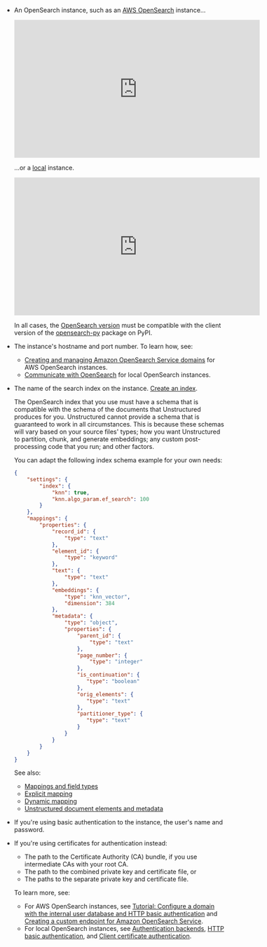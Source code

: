 - An OpenSearch instance, such as an [AWS OpenSearch](https://docs.aws.amazon.com/opensearch-service/latest/developerguide/setting-up.html) instance...

  <iframe
  width="560"
  height="315"
  src="https://www.youtube.com/embed/BNOYTbRbaFQ"
  title="YouTube video player"
  frameborder="0"
  allow="accelerometer; autoplay; clipboard-write; encrypted-media; gyroscope; picture-in-picture"
  allowfullscreen
  ></iframe>

  ...or a [local](https://opensearch.org/downloads.html) instance.

  <iframe
  width="560"
  height="315"
  src="https://www.youtube.com/embed/Rew3_pNnYIs"
  title="YouTube video player"
  frameborder="0"
  allow="accelerometer; autoplay; clipboard-write; encrypted-media; gyroscope; picture-in-picture"
  allowfullscreen
  ></iframe>

  In all cases, the [OpenSearch version](https://github.com/opensearch-project/opensearch-py/blob/main/COMPATIBILITY.md) must be compatible with the client version of the [opensearch-py](https://github.com/opensearch-project/opensearch-py/blob/main/COMPATIBILITY.md) package on PyPI. 

- The instance's hostname and port number. To learn how, see:

  - [Creating and managing Amazon OpenSearch Service domains](https://docs.aws.amazon.com/opensearch-service/latest/developerguide/createupdatedomains.html) for AWS OpenSearch instances.
  - [Communicate with OpenSearch](https://opensearch.org/docs/latest/getting-started/communicate/) for local OpenSearch instances.

- The name of the search index on the instance. [Create an index](https://opensearch.org/docs/latest/api-reference/index-apis/create-index/).

  The OpenSearch index that you use must have a schema that is compatible with the schema of the documents 
  that Unstructured produces for you. Unstructured cannot provide a schema that is guaranteed to work in all 
  circumstances. This is because these schemas will vary based on your source files' types; how you 
  want Unstructured to partition, chunk, and generate embeddings; any custom post-processing code that you run; and other factors. 

  You can adapt the following index schema example for your own needs:

  ```json
  {
      "settings": {
          "index": {
              "knn": true,
              "knn.algo_param.ef_search": 100
          }
      },
      "mappings": {
          "properties": {
              "record_id": {
                  "type": "text"
              },
              "element_id": {
                  "type": "keyword"
              },
              "text": {
                  "type": "text"
              },
              "embeddings": {
                  "type": "knn_vector",
                  "dimension": 384
              },
              "metadata": {
                  "type": "object",
                  "properties": {
                      "parent_id": {
                          "type": "text"
                      },
                      "page_number": {
                          "type": "integer"
                      },
                      "is_continuation": {
                         "type": "boolean"
                      },
                      "orig_elements": {
                         "type": "text"
                      },
                      "partitioner_type": {
                         "type": "text"
                      }
                  }
              }
          }
      }
  }
  ```

  See also: 

  - [Mappings and field types](https://opensearch.org/docs/latest/field-types/)
  - [Explicit mapping](https://opensearch.org/docs/latest/field-types/#explicit-mapping)
  - [Dynamic mapping](https://opensearch.org/docs/latest/field-types/#dynamic-mapping)
  - [Unstructured document elements and metadata](/api-reference/partition/document-elements)
 
- If you're using basic authentication to the instance, the user's name and password.
- If you're using certificates for authentication instead:

  - The path to the Certificate Authority (CA) bundle, if you use intermediate CAs with your root CA.
  - The path to the combined private key and certificate file, or
  - The paths to the separate private key and certificate file. 

  To learn more, see:

  - For AWS OpenSearch instances, see [Tutorial: Configure a domain with the internal user database and HTTP basic authentication](https://docs.aws.amazon.com/opensearch-service/latest/developerguide/fgac-http-auth.html) and [Creating a custom endpoint for Amazon OpenSearch Service](https://docs.aws.amazon.com/opensearch-service/latest/developerguide/customendpoint.html).
  - For local OpenSearch instances, see [Authentication backends](https://opensearch.org/docs/latest/security/authentication-backends/authc-index/), [HTTP basic authentication](https://opensearch.org/docs/latest/security/authentication-backends/basic-authc/), and [Client certificate authentication](https://opensearch.org/docs/latest/security/authentication-backends/client-auth/).



